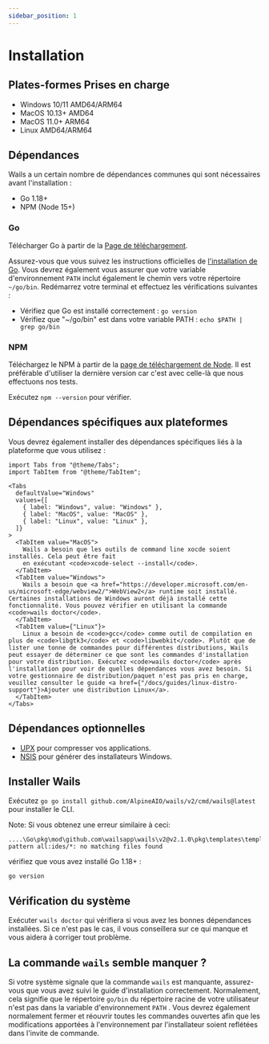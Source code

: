 ```yaml
---
sidebar_position: 1
---
```


# Installation

## Plates-formes Prises en charge

- Windows 10/11 AMD64/ARM64
- MacOS 10.13+ AMD64
- MacOS 11.0+ ARM64
- Linux AMD64/ARM64

## Dépendances

Wails a un certain nombre de dépendances communes qui sont nécessaires avant l'installation :

- Go 1.18+
- NPM (Node 15+)

### Go

Télécharger Go à partir de la [Page de téléchargement](https://go.dev/dl/).

Assurez-vous que vous suivez les instructions officielles de [l'installation de Go](https://go.dev/doc/install). Vous devrez également vous assurer que votre variable d'environnement `PATH` inclut également le chemin vers votre répertoire `~/go/bin`. Redémarrez votre terminal et effectuez les vérifications suivantes :

- Vérifiez que Go est installé correctement : `go version`
- Vérifiez que "~/go/bin" est dans votre variable PATH : `echo $PATH | grep go/bin`

### NPM

Téléchargez le NPM à partir de la [page de téléchargement de Node](https://nodejs.org/en/download/). Il est préférable d'utiliser la dernière version car c'est avec celle-là que nous effectuons nos tests.

Exécutez `npm --version` pour vérifier.

## Dépendances spécifiques aux plateformes

Vous devrez également installer des dépendances spécifiques liés à la plateforme que vous utilisez :

```mdx-code-block
import Tabs from "@theme/Tabs";
import TabItem from "@theme/TabItem";

<Tabs
  defaultValue="Windows"
  values={[
    { label: "Windows", value: "Windows" },
    { label: "MacOS", value: "MacOS" },
    { label: "Linux", value: "Linux" },
  ]}
>
  <TabItem value="MacOS">
    Wails a besoin que les outils de command line xocde soient installés. Cela peut être fait
    en exécutant <code>xcode-select --install</code>.
  </TabItem>
  <TabItem value="Windows">
    Wails a besoin que <a href="https://developer.microsoft.com/en-us/microsoft-edge/webview2/">WebView2</a> runtime soit installé. Certaines installations de Windows auront déjà installé cette fonctionnalité. Vous pouvez vérifier en utilisant la commande <code>wails doctor</code>.
  </TabItem>
  <TabItem value={"Linux"}>
    Linux a besoin de <code>gcc</code> comme outil de compilation en plus de <code>libgtk3</code> et <code>libwebkit</code>. Plutôt que de lister une tonne de commandes pour différentes distributions, Wails peut essayer de déterminer ce que sont les commandes d'installation pour votre distribution. Exécutez <code>wails doctor</code> après l'installation pour voir de quelles dépendances vous avez besoin. Si votre gestionnaire de distribution/paquet n'est pas pris en charge, veuillez consulter le guide <a href={"/docs/guides/linux-distro-support"}>Ajouter une distribution Linux</a>.
  </TabItem>
</Tabs>
```

## Dépendances optionnelles

- [UPX](https://upx.github.io/) pour compresser vos applications.
- [NSIS](https://wails.io/docs/guides/windows-installer/) pour générer des installateurs Windows.

## Installer Wails

Exécutez `go go install github.com/AlpineAIO/wails/v2/cmd/wails@latest` pour installer le CLI.

Note: Si vous obtenez une erreur similaire à ceci:

```shell
....\Go\pkg\mod\github.com\wailsapp\wails\v2@v2.1.0\pkg\templates\templates.go:28:12: pattern all:ides/*: no matching files found
```
vérifiez que vous avez installé Go 1.18+ :
```shell
go version
```

## Vérification du système

Exécuter `wails doctor` qui vérifiera si vous avez les bonnes dépendances installées. Si ce n'est pas le cas, il vous conseillera sur ce qui manque et vous aidera à corriger tout problème.

## La commande `wails` semble manquer ?

Si votre système signale que la commande `wails` est manquante, assurez-vous que vous avez suivi le guide d'installation correctement. Normalement, cela signifie que le répertoire `go/bin` du répertoire racine de votre utilisateur n'est pas dans la variable d'environnement `PATH` . Vous devrez également normalement fermer et réouvrir toutes les commandes ouvertes afin que les modifications apportées à l'environnement par l'installateur soient reflétées dans l'invite de commande.

